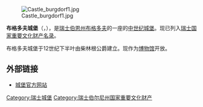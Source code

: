 {{otheruses|布格多夫 (消歧义)|subject=[[瑞士|瑞士]][[伯尔尼州|伯尔尼州]]的城堡|other=其他含义}}
{{Unreferenced|time=2019-02-25T14:06:12+00:00}}
[[File:Castle_burgdorf1.jpg|thumb]]

'''布格多夫城堡'''（{{lang-de|Schloss Burgdorf}}，{{lang-fr|Château de Berthoud}}），是[[瑞士|瑞士]][[伯恩州|伯恩州]][[布格多夫_(瑞士)|布格多夫]]的一座的[[中世纪|中世纪]][[城堡|城堡]]。现已列入[[瑞士国家和区域重要文化财产名录|瑞士国家重要文化财产名录]]。

布格多夫城堡于12世纪下半叶由柴林根公爵建立。现作为[[博物馆|博物馆]]开放。

== 外部链接 ==
*{{de}}[https://web.archive.org/web/20141223102649/http://www.kulturschloss.ch/ 城堡官方网站]

{{coord|47|3|17.44|N|7|37|44.84|E|region:CH_type:landmark|display=title}}

[[Category:瑞士城堡|Category:瑞士城堡]]
[[Category:瑞士伯尔尼州国家重要文化财产|Category:瑞士伯尔尼州国家重要文化财产]]